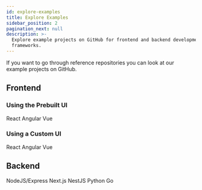 ```yaml
---
id: explore-examples
title: Explore Examples
sidebar_position: 2
pagination_next: null
description: >-
  Explore example projects on GitHub for frontend and backend development
  frameworks.
---
```




If you want to go through reference repositories you can look at our example projects on GitHub.

## Frontend

### Using the Prebuilt UI

<Grid columns="repeat(3, 1fr)" gap="4">
  <ReferenceCard href="/docs/quickstart/introduction">
    <ReferenceCard.Title>
      React
    </ReferenceCard.Title>
  </ReferenceCard>
  <ReferenceCard href="/docs/quickstart/introduction">
    <ReferenceCard.Title>
      Angular 
    </ReferenceCard.Title>
  </ReferenceCard>
  <ReferenceCard href="/docs/quickstart/introduction">
    <ReferenceCard.Title>
      Vue 
    </ReferenceCard.Title>
  </ReferenceCard>
</Grid>

### Using a Custom UI

<Grid columns="repeat(3, 1fr)" gap="4">
  <ReferenceCard href="/docs/quickstart/introduction">
    <ReferenceCard.Title>
      React
    </ReferenceCard.Title>
  </ReferenceCard>
  <ReferenceCard href="/docs/quickstart/introduction">
    <ReferenceCard.Title>
      Angular 
    </ReferenceCard.Title>
  </ReferenceCard>
  <ReferenceCard href="/docs/quickstart/introduction">
    <ReferenceCard.Title>
      Vue 
    </ReferenceCard.Title>
  </ReferenceCard>
</Grid>

## Backend 


<Grid columns="repeat(3, 1fr)" gap="4">
  <ReferenceCard href="/docs/quickstart/introduction">
    <ReferenceCard.Title>
      NodeJS/Express 
    </ReferenceCard.Title>
  </ReferenceCard>
  <ReferenceCard href="/docs/quickstart/introduction">
    <ReferenceCard.Title>
       Next.js
    </ReferenceCard.Title>
  </ReferenceCard>
  <ReferenceCard href="/docs/quickstart/introduction">
    <ReferenceCard.Title>
       NestJS
    </ReferenceCard.Title>
  </ReferenceCard>
  <ReferenceCard href="/docs/quickstart/introduction">
    <ReferenceCard.Title>
       Python
    </ReferenceCard.Title>
  </ReferenceCard>
  <ReferenceCard href="/docs/quickstart/introduction">
    <ReferenceCard.Title>
       Go 
    </ReferenceCard.Title>
  </ReferenceCard>
</Grid>

